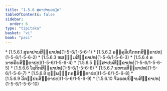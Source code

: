 ```yaml
---
title: "1.5.6 ສຸຣາປານວຄ຺ຄ"
tableOfContents: false
sidebar:
  order: 6
type: "tipitaka"
basket: "vi"
book: "paci"
---
```



<DynamicBreadcrumb />



<TableOfContents book="paci" section="1.5.6">
* [1.5.6.1 ສຸຣາປານສິກ຺ຂາປທ](1-5-6/1-5-6-1)
* [1.5.6.2 ອງ຺ຄຸລິປໂຕທກສິກ຺ຂາປທ](1-5-6/1-5-6-2)
* [1.5.6.3 ຫສຘມ຺ມສິກ຺ຂາປທ](1-5-6/1-5-6-3)
* [1.5.6.4 ອນາທຣິຍສິກ຺ຂາປທ](1-5-6/1-5-6-4)
* [1.5.6.5 ຠິໍສາປນສິກ຺ຂາປທ](1-5-6/1-5-6-5)
* [1.5.6.6 ໂຊຕິກສິກ຺ຂາປທ](1-5-6/1-5-6-6)
* [1.5.6.7 ນຫານສິກ຺ຂາປທ](1-5-6/1-5-6-7)
* [1.5.6.8 ທຸພ຺ພຓ຺ຓກຣຓສິກ຺ຂາປທ](1-5-6/1-5-6-8)
* [1.5.6.9 ວິກປ຺ປນສິກ຺ຂາປທ](1-5-6/1-5-6-9)
* [1.5.6.10 ຈີວຣອປນິຘານສິກ຺ຂາປທ](1-5-6/1-5-6-10)
</TableOfContents>